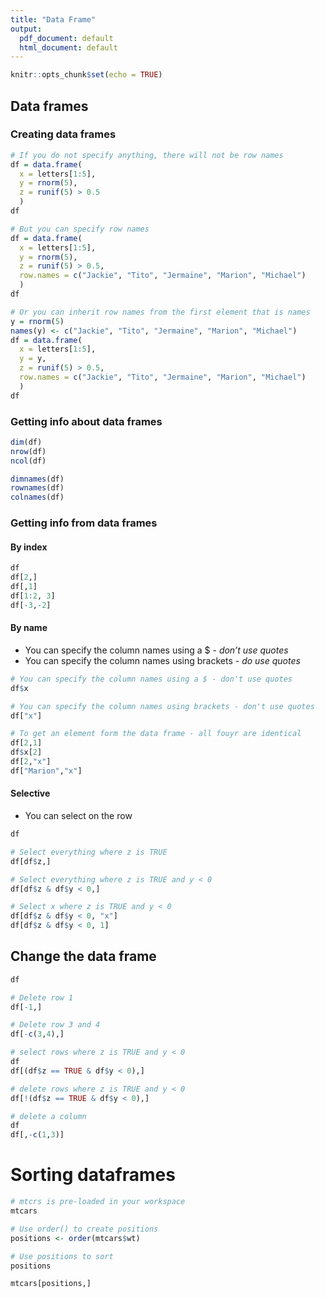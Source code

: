 ```yaml
---
title: "Data Frame"
output:
  pdf_document: default
  html_document: default
---
```


```r
knitr::opts_chunk$set(echo = TRUE)
```


## Data frames


### Creating data frames
```r

# If you do not specify anything, there will not be row names
df = data.frame(
  x = letters[1:5],
  y = rnorm(5),
  z = runif(5) > 0.5
  )
df

# But you can specify row names
df = data.frame(
  x = letters[1:5],
  y = rnorm(5),
  z = runif(5) > 0.5,
  row.names = c("Jackie", "Tito", "Jermaine", "Marion", "Michael")
  )
df

# Or you can inherit row names from the first element that is names
y = rnorm(5)
names(y) <- c("Jackie", "Tito", "Jermaine", "Marion", "Michael")
df = data.frame(
  x = letters[1:5],
  y = y,
  z = runif(5) > 0.5,
  row.names = c("Jackie", "Tito", "Jermaine", "Marion", "Michael")
  )
df
```

### Getting info about data frames
```r
dim(df)
nrow(df)
ncol(df)

dimnames(df)
rownames(df)
colnames(df)
```


### Getting info from data frames

#### By index

```r
df
df[2,]
df[,1]
df[1:2, 3]
df[-3,-2]
```

#### By name 

- You can specify the column names using a $ - *don't use quotes* 
- You can specify the column names using brackets - *do use quotes* 

```r
# You can specify the column names using a $ - don't use quotes 
df$x

# You can specify the column names using brackets - don't use quotes 
df["x"]

# To get an element form the data frame - all fouyr are identical
df[2,1]
df$x[2]
df[2,"x"]
df["Marion","x"]
```


#### Selective

- You can select on the row

```r

df

# Select everything where z is TRUE
df[df$z,]

# Select everything where z is TRUE and y < 0
df[df$z & df$y < 0,]

# Select x where z is TRUE and y < 0
df[df$z & df$y < 0, "x"]
df[df$z & df$y < 0, 1]

```

## Change the data frame

```r

df

# Delete row 1
df[-1,]

# Delete row 3 and 4
df[-c(3,4),]

# select rows where z is TRUE and y < 0
df
df[(df$z == TRUE & df$y < 0),]

# delete rows where z is TRUE and y < 0
df[!(df$z == TRUE & df$y < 0),]

# delete a column
df
df[,-c(1,3)]
```


# Sorting dataframes
```r
# mtcrs is pre-loaded in your workspace
mtcars

# Use order() to create positions
positions <- order(mtcars$wt) 

# Use positions to sort 
positions

mtcars[positions,]
```



  